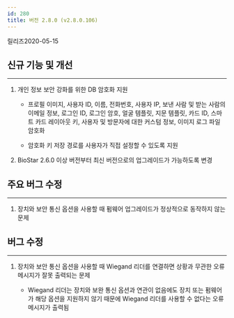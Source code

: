 ```yaml
---
id: 280
title: 버전 2.8.0 (v2.8.0.106)
---
```


릴리즈<Separator/>2020-05-15

## 신규 기능 및 개선

---

1. 개인 정보 보안 강화를 위한 DB 암호화 지원

    * 프로필 이미지, 사용자 ID, 이름, 전화번호, 사용자 IP, 보낸 사람 및 받는 사람의 이메일 정보, 로그인 ID, 로그인 암호, 얼굴 템플릿, 지문 템플릿, 카드 ID, 스마트 카드 레이아웃 키, 사용자 및 방문자에 대한 커스텀 정보, 이미지 로그 파일 암호화
    
    * 암호화 키 저장 경로를 사용자가 직접 설정할 수 있도록 지원

1. BioStar 2.6.0 이상 버전부터 최신 버전으로의 업그레이드가 가능하도록 변경

## 주요 버그 수정

---

1. 장치와 보안 통신 옵션을 사용할 때 펌웨어 업그레이드가 정상적으로 동작하지 않는 문제

## 버그 수정

---

1. 장치와 보안 통신 옵션을 사용할 때 Wiegand 리더를 연결하면 상황과 무관한 오류 메시지가 잘못 출력되는 문제

    * Wiegand 리더는 장치와 보완 통신 옵션과 연관이 없음에도 장치 또는 펌웨어가 해당 옵션을 지원하지 않기 때문에 Wiegand 리더를 사용할 수 없다는 오류 메시지가 출력됨